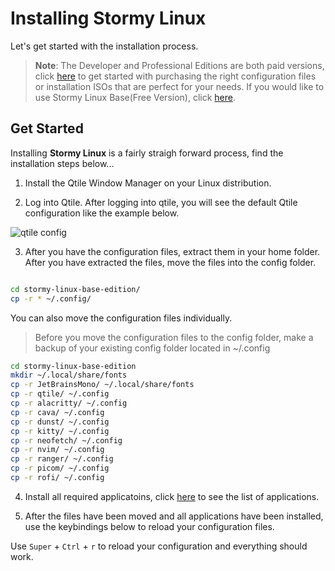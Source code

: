 

# Installing Stormy Linux

Let's get started with the installation process.

> **Note**: The Developer and Professional Editions are both paid versions, click [here](/stormylinux/purchase) to get started with purchasing the right configuration files or installation ISOs that are perfect for your needs. If you would like to use Stormy Linux Base(Free Version), click [here](/stormylinux-base).

## Get Started

Installing **Stormy Linux** is a fairly straigh forward process, find the installation steps below...

1. Install the Qtile Window Manager on your Linux distribution.

2. Log into Qtile. After logging into qtile, you will see the default Qtile configuration like the example below.

<Image src={qtile} alt="qtile config"/>

3. After you have the configuration files, extract them in your home folder. After you have extracted the files, move the files into the config folder.

```bash

cd stormy-linux-base-edition/
cp -r * ~/.config/
```

You can also move the configuration files individually.

> Before you move the configuration files to the config folder, make a backup of your existing config folder located in ~/.config

```bash
cd stormy-linux-base-edition
mkdir ~/.local/share/fonts
cp -r JetBrainsMono/ ~/.local/share/fonts
cp -r qtile/ ~/.config
cp -r alacritty/ ~/.config
cp -r cava/ ~/.config
cp -r dunst/ ~/.config
cp -r kitty/ ~/.config
cp -r neofetch/ ~/.config
cp -r nvim/ ~/.config
cp -r ranger/ ~/.config
cp -r picom/ ~/.config
cp -r rofi/ ~/.config
```

4. Install all required applicatoins, click [here](/installation/applications) to see the list of applications.

5. After the files have been moved and all applications have been installed, use the keybindings below to reload your configuration files.

Use `Super` + `Ctrl` + `r` to reload your configuration and everything should work.